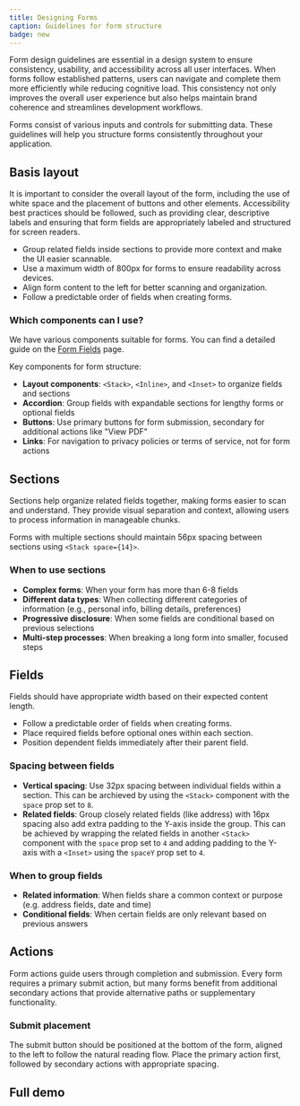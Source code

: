 ```yaml
---
title: Designing Forms
caption: Guidelines for form structure
badge: new
---
```


Form design guidelines are essential in a design system to ensure consistency, usability, and accessibility across all user interfaces. When forms follow established patterns, users can navigate and complete them more efficiently while reducing cognitive load. This consistency not only improves the overall user experience but also helps maintain brand coherence and streamlines development workflows.

Forms consist of various inputs and controls for submitting data. These guidelines will help you structure forms consistently throughout your application.

## Basis layout

It is important to consider the overall layout of the form, including the use of white space and the placement of buttons and other elements.
Accessibility best practices should be followed, such as providing clear, descriptive labels and ensuring that form fields are appropriately labeled and structured for screen readers.

<GuidelineTiles>
  <Do>
    <Do.Description>
      <ul>
        <li>
          Group related fields inside sections to provide more context and make
          the UI easier scannable.
        </li>
        <li>
          Use a maximum width of 800px for forms to ensure readability across
          devices.
        </li>
        <li>
          Align form content to the left for better scanning and organization.
        </li>
        <li>Follow a predictable order of fields when creating forms.</li>
      </ul>
    </Do.Description>
  </Do>
</GuidelineTiles>

### Which components can I use?

We have various components suitable for forms. You can find a detailed guide on the [Form Fields](/foundation/form-fields) page.

Key components for form structure:

- **Layout components**: `<Stack>`, `<Inline>`, and `<Inset>` to organize fields and sections
- **Accordion**: Group fields with expandable sections for lengthy forms or optional fields
- **Buttons**: Use primary buttons for form submission, secondary for additional actions like "View PDF"
- **Links**: For navigation to privacy policies or terms of service, not for form actions

## Sections

Sections help organize related fields together, making forms easier to scan and understand. They provide visual separation and context, allowing users to process information in manageable chunks.

Forms with multiple sections should maintain 56px spacing between sections using `<Stack space={14}>`.

<ComponentDemo file="./form-spacing-sections.demo.tsx" mode="preview" />

### When to use sections

- **Complex forms**: When your form has more than 6-8 fields
- **Different data types**: When collecting different categories of information (e.g., personal info, billing details, preferences)
- **Progressive disclosure**: When some fields are conditional based on previous selections
- **Multi-step processes**: When breaking a long form into smaller, focused steps

## Fields

Fields should have appropriate width based on their expected content length.

<GuidelineTiles>
  <Do>
    <Do.Description>
      <ul>
        <li>Follow a predictable order of fields when creating forms.</li>
        <li>Place required fields before optional ones within each section.</li>
        <li>Position dependent fields immediately after their parent field.</li>
      </ul>
    </Do.Description>
  </Do>
</GuidelineTiles>

### Spacing between fields

- **Vertical spacing**: Use 32px spacing between individual fields within a section. This can be archieved by using the `<Stack>` component with the `space` prop set to `8`.
- **Related fields**: Group closely related fields (like address) with 16px spacing also add extra padding to the Y-axis inside the group. This can be achieved by wrapping the related fields in another `<Stack>` component with the `space` prop set to `4` and adding padding to the Y-axis with a `<Inset>` using the `spaceY` prop set to `4`.

<ComponentDemo file="./form-spacing-fields.demo.tsx" />

### When to group fields

- **Related information**: When fields share a common context or purpose (e.g. address fields, date and time)
- **Conditional fields**: When certain fields are only relevant based on previous answers

## Actions

Form actions guide users through completion and submission. Every form requires a primary submit action, but many forms benefit from additional secondary actions that provide alternative paths or supplementary functionality.

### Submit placement

The submit button should be positioned at the bottom of the form, aligned to the left to follow the natural reading flow. Place the primary action first, followed by secondary actions with appropriate spacing.

<ComponentDemo file="./form-action.demo.tsx" mode="preview" />

<ComponentDemo file="./form-link.demo.tsx" mode="preview" />

## Full demo

<ComponentDemo file="./form.demo.tsx" />
